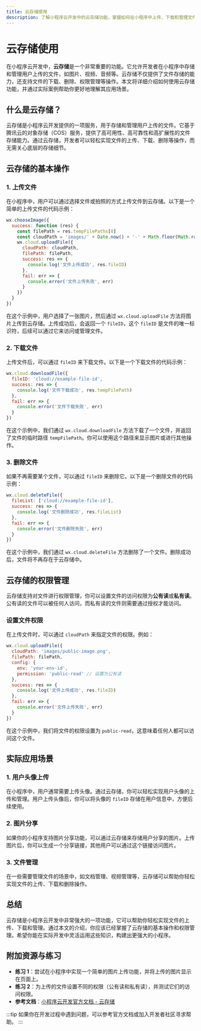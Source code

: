 ```yaml
---
title: 云存储使用
description: 了解小程序云开发中的云存储功能，掌握如何在小程序中上传、下载和管理文件。
---
```


# 云存储使用

在小程序云开发中，**云存储**是一个非常重要的功能。它允许开发者在小程序中存储和管理用户上传的文件，如图片、视频、音频等。云存储不仅提供了文件存储的能力，还支持文件的下载、删除、权限管理等操作。本文将详细介绍如何使用云存储功能，并通过实际案例帮助你更好地理解其应用场景。

## 什么是云存储？

云存储是小程序云开发提供的一项服务，用于存储和管理用户上传的文件。它基于腾讯云的对象存储（COS）服务，提供了高可用性、高可靠性和高扩展性的文件存储能力。通过云存储，开发者可以轻松实现文件的上传、下载、删除等操作，而无需关心底层的存储细节。

## 云存储的基本操作

### 1. 上传文件

在小程序中，用户可以通过选择文件或拍照的方式上传文件到云存储。以下是一个简单的上传文件的代码示例：

```javascript
wx.chooseImage({
  success: function (res) {
    const filePath = res.tempFilePaths[0]
    const cloudPath = 'images/' + Date.now() + '-' + Math.floor(Math.random() * 1000) + '.png'
    wx.cloud.uploadFile({
      cloudPath: cloudPath,
      filePath: filePath,
      success: res => {
        console.log('文件上传成功', res.fileID)
      },
      fail: err => {
        console.error('文件上传失败', err)
      }
    })
  }
})
```

在这个示例中，用户选择了一张图片，然后通过 `wx.cloud.uploadFile` 方法将图片上传到云存储。上传成功后，会返回一个 `fileID`，这个 `fileID` 是文件的唯一标识符，后续可以通过它来访问或管理文件。

### 2. 下载文件

上传文件后，可以通过 `fileID` 来下载文件。以下是一个下载文件的代码示例：

```javascript
wx.cloud.downloadFile({
  fileID: 'cloud://example-file-id',
  success: res => {
    console.log('文件下载成功', res.tempFilePath)
  },
  fail: err => {
    console.error('文件下载失败', err)
  }
})
```

在这个示例中，我们通过 `wx.cloud.downloadFile` 方法下载了一个文件，并返回了文件的临时路径 `tempFilePath`。你可以使用这个路径来显示图片或进行其他操作。

### 3. 删除文件

如果不再需要某个文件，可以通过 `fileID` 来删除它。以下是一个删除文件的代码示例：

```javascript
wx.cloud.deleteFile({
  fileList: ['cloud://example-file-id'],
  success: res => {
    console.log('文件删除成功', res.fileList)
  },
  fail: err => {
    console.error('文件删除失败', err)
  }
})
```

在这个示例中，我们通过 `wx.cloud.deleteFile` 方法删除了一个文件。删除成功后，文件将不再存在于云存储中。

## 云存储的权限管理

云存储支持对文件进行权限管理，你可以设置文件的访问权限为**公有读**或**私有读**。公有读的文件可以被任何人访问，而私有读的文件则需要通过授权才能访问。

### 设置文件权限

在上传文件时，可以通过 `cloudPath` 来指定文件的权限。例如：

```javascript
wx.cloud.uploadFile({
  cloudPath: 'images/public-image.png',
  filePath: filePath,
  config: {
    env: 'your-env-id',
    permission: 'public-read' // 设置为公有读
  },
  success: res => {
    console.log('文件上传成功', res.fileID)
  },
  fail: err => {
    console.error('文件上传失败', err)
  }
})
```

在这个示例中，我们将文件的权限设置为 `public-read`，这意味着任何人都可以访问这个文件。

## 实际应用场景

### 1. 用户头像上传

在小程序中，用户通常需要上传头像。通过云存储，你可以轻松实现用户头像的上传和管理。用户上传头像后，你可以将头像的 `fileID` 存储在用户信息中，方便后续使用。

### 2. 图片分享

如果你的小程序支持图片分享功能，可以通过云存储来存储用户分享的图片。上传图片后，你可以生成一个分享链接，其他用户可以通过这个链接访问图片。

### 3. 文件管理

在一些需要管理文件的场景中，如文档管理、视频管理等，云存储可以帮助你轻松实现文件的上传、下载和删除操作。

## 总结

云存储是小程序云开发中非常强大的一项功能，它可以帮助你轻松实现文件的上传、下载和管理。通过本文的介绍，你应该已经掌握了云存储的基本操作和权限管理。希望你能在实际开发中灵活运用这些知识，构建出更强大的小程序。

## 附加资源与练习

- **练习 1**：尝试在小程序中实现一个简单的图片上传功能，并将上传的图片显示在页面上。
- **练习 2**：为上传的文件设置不同的权限（公有读和私有读），并测试它们的访问权限。
- **参考文档**：[小程序云开发官方文档 - 云存储](https://developers.weixin.qq.com/miniprogram/dev/wxcloud/guide/storage.html)

:::tip
如果你在开发过程中遇到问题，可以参考官方文档或加入开发者社区寻求帮助。
:::